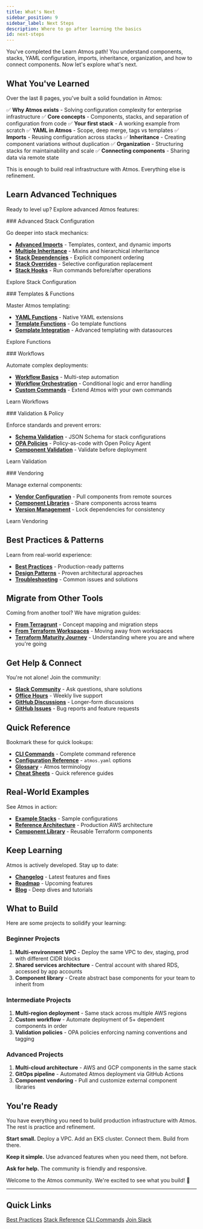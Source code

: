 ```yaml
---
title: What's Next
sidebar_position: 9
sidebar_label: Next Steps
description: Where to go after learning the basics
id: next-steps
---
```


<Intro>
You've completed the Learn Atmos path! You understand components, stacks, YAML configuration, imports, inheritance, organization, and how to connect components. Now let's explore what's next.
</Intro>

## What You've Learned

Over the last 8 pages, you've built a solid foundation in Atmos:

✅ **Why Atmos exists** - Solving configuration complexity for enterprise infrastructure
✅ **Core concepts** - Components, stacks, and separation of configuration from code
✅ **Your first stack** - A working example from scratch
✅ **YAML in Atmos** - Scope, deep merge, tags vs templates
✅ **Imports** - Reusing configuration across stacks
✅ **Inheritance** - Creating component variations without duplication
✅ **Organization** - Structuring stacks for maintainability and scale
✅ **Connecting components** - Sharing data via remote state

This is enough to build real infrastructure with Atmos. Everything else is refinement.

## Learn Advanced Techniques

Ready to level up? Explore advanced Atmos features:

<ActionCard>
### Advanced Stack Configuration

Go deeper into stack mechanics:

- **[Advanced Imports](/stacks/imports)** - Templates, context, and dynamic imports
- **[Multiple Inheritance](/stacks/inheritance)** - Mixins and hierarchical inheritance
- **[Stack Dependencies](/stacks/dependencies)** - Explicit component ordering
- **[Stack Overrides](/stacks/overrides)** - Selective configuration replacement
- **[Stack Hooks](/stacks/hooks)** - Run commands before/after operations

<PrimaryCTA to="/stacks/">Explore Stack Configuration</PrimaryCTA>
</ActionCard>

<ActionCard>
### Templates & Functions

Master Atmos templating:

- **[YAML Functions](/functions/yaml/)** - Native YAML extensions
- **[Template Functions](/functions/template/)** - Go template functions
- **[Gomplate Integration](/templates/)** - Advanced templating with datasources

<PrimaryCTA to="/functions/">Explore Functions</PrimaryCTA>
</ActionCard>

<ActionCard>
### Workflows

Automate complex deployments:

- **[Workflow Basics](/workflows)** - Multi-step automation
- **[Workflow Orchestration](/workflows)** - Conditional logic and error handling
- **[Custom Commands](/core-concepts/custom-commands)** - Extend Atmos with your own commands

<PrimaryCTA to="/workflows">Learn Workflows</PrimaryCTA>
</ActionCard>

<ActionCard>
### Validation & Policy

Enforce standards and prevent errors:

- **[Schema Validation](/cli/commands/validate/schema)** - JSON Schema for stack configurations
- **[OPA Policies](/cli/commands/validate/stacks)** - Policy-as-code with Open Policy Agent
- **[Component Validation](/cli/commands/validate/component)** - Validate before deployment

<PrimaryCTA to="/validation/validating">Learn Validation</PrimaryCTA>
</ActionCard>

<ActionCard>
### Vendoring

Manage external components:

- **[Vendor Configuration](/vendoring/vendor)** - Pull components from remote sources
- **[Component Libraries](/vendoring/component-manifest)** - Share components across teams
- **[Version Management](/vendoring/vendor-manifest)** - Lock dependencies for consistency

<PrimaryCTA to="/vendoring/vendor">Learn Vendoring</PrimaryCTA>
</ActionCard>

## Best Practices & Patterns

Learn from real-world experience:

- **[Best Practices](/best-practices/)** - Production-ready patterns
- **[Design Patterns](/design-patterns/)** - Proven architectural approaches
- **[Troubleshooting](/troubleshoot/debugging)** - Common issues and solutions

## Migrate from Other Tools

Coming from another tool? We have migration guides:

- **[From Terragrunt](/migration/terragrunt)** - Concept mapping and migration steps
- **[From Terraform Workspaces](/migration/terraform-workspaces)** - Moving away from workspaces
- **[Terraform Maturity Journey](/introduction/why-atmos/)** - Understanding where you are and where you're going

## Get Help & Connect

You're not alone! Join the community:

- **[Slack Community](/community/slack)** - Ask questions, share solutions
- **[Office Hours](/community/office-hours)** - Weekly live support
- **[GitHub Discussions](https://github.com/cloudposse/atmos/discussions)** - Longer-form discussions
- **[GitHub Issues](https://github.com/cloudposse/atmos/issues)** - Bug reports and feature requests

## Quick Reference

Bookmark these for quick lookups:

- **[CLI Commands](/cli/commands/)** - Complete command reference
- **[Configuration Reference](/cli/configuration)** - `atmos.yaml` options
- **[Glossary](/glossary/glossary)** - Atmos terminology
- **[Cheat Sheets](/cheatsheets/commands)** - Quick reference guides

## Real-World Examples

See Atmos in action:

- **[Example Stacks](https://github.com/cloudposse/atmos/tree/main/examples)** - Sample configurations
- **[Reference Architecture](https://github.com/cloudposse/reference-architecture-aws)** - Production AWS architecture
- **[Component Library](https://github.com/cloudposse/terraform-aws-components)** - Reusable Terraform components

## Keep Learning

Atmos is actively developed. Stay up to date:

- **[Changelog](https://github.com/cloudposse/atmos/releases)** - Latest features and fixes
- **[Roadmap](https://github.com/cloudposse/atmos/milestones)** - Upcoming features
- **[Blog](https://cloudposse.com/blog/)** - Deep dives and tutorials

## What to Build

Here are some projects to solidify your learning:

### Beginner Projects

1. **Multi-environment VPC** - Deploy the same VPC to dev, staging, prod with different CIDR blocks
2. **Shared services architecture** - Central account with shared RDS, accessed by app accounts
3. **Component library** - Create abstract base components for your team to inherit from

### Intermediate Projects

1. **Multi-region deployment** - Same stack across multiple AWS regions
2. **Custom workflow** - Automate deployment of 5+ dependent components in order
3. **Validation policies** - OPA policies enforcing naming conventions and tagging

### Advanced Projects

1. **Multi-cloud architecture** - AWS and GCP components in the same stack
2. **GitOps pipeline** - Automated Atmos deployment via GitHub Actions
3. **Component vendoring** - Pull and customize external component libraries

## You're Ready

You have everything you need to build production infrastructure with Atmos. The rest is practice and refinement.

**Start small.** Deploy a VPC. Add an EKS cluster. Connect them. Build from there.

**Keep it simple.** Use advanced features when you need them, not before.

**Ask for help.** The community is friendly and responsive.

Welcome to the Atmos community. We're excited to see what you build! 🚀

---

## Quick Links

<div className="button-group">
  <a href="/best-practices/" className="button button--primary button--lg">Best Practices</a>
  <a href="/stacks/" className="button button--secondary button--lg">Stack Reference</a>
  <a href="/cli/commands/" className="button button--secondary button--lg">CLI Commands</a>
  <a href="/community/slack" className="button button--secondary button--lg">Join Slack</a>
</div>
